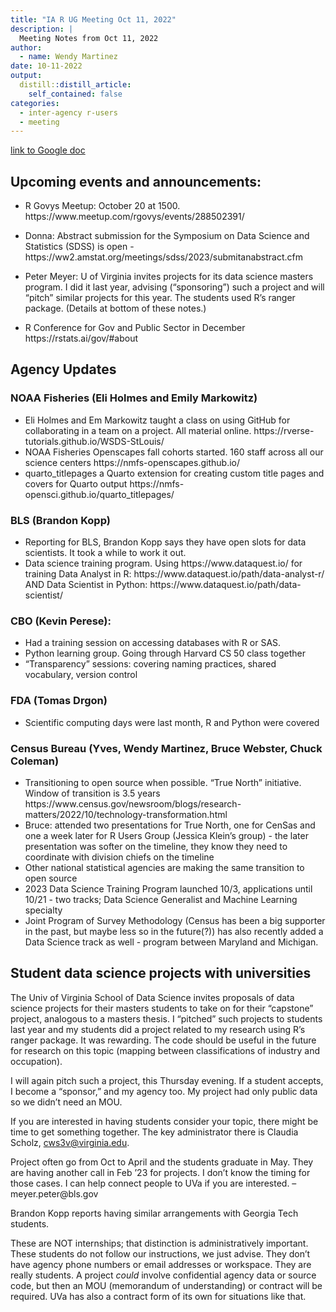 ```yaml
---
title: "IA R UG Meeting Oct 11, 2022"
description: |
  Meeting Notes from Oct 11, 2022
author:
  - name: Wendy Martinez
date: 10-11-2022
output:
  distill::distill_article:
    self_contained: false
categories:
  - inter-agency r-users
  - meeting
---
```


[link to Google doc](https://docs.google.com/document/d/1KviwlSNlbd9bNaQxr7vf5fqN6SGAq_jleP44KAUYkVU/edit?usp=sharing)

## Upcoming events and announcements:

* R Govys Meetup: October 20 at 1500. https://www.meetup.com/rgovys/events/288502391/

* Donna: Abstract submission for the Symposium on Data Science and Statistics (SDSS) is open - https://ww2.amstat.org/meetings/sdss/2023/submitanabstract.cfm

* Peter Meyer: U of Virginia invites projects for its data science masters program.  I did it last year, advising ("sponsoring") such a project and will “pitch” similar projects for this year.  The students used R's ranger package.  (Details at bottom of these notes.)

* R Conference for Gov and Public Sector in December https://rstats.ai/gov/#about


## Agency Updates

### NOAA Fisheries (Eli Holmes and Emily Markowitz)

* Eli Holmes and Em Markowitz taught a class on using GitHub for collaborating in a team on a project. All material online. https://rverse-tutorials.github.io/WSDS-StLouis/
* NOAA Fisheries Openscapes fall cohorts started. 160 staff across all our science centers  https://nmfs-openscapes.github.io/
* quarto_titlepages a Quarto extension for creating custom title pages and covers for Quarto output https://nmfs-opensci.github.io/quarto_titlepages/

### BLS (Brandon Kopp)

* Reporting for BLS, Brandon Kopp says they have open slots for data scientists.  It took a while to work it out.
* Data science training program. Using https://www.dataquest.io/ for training 
Data Analyst in R: https://www.dataquest.io/path/data-analyst-r/ AND Data Scientist in Python: https://www.dataquest.io/path/data-scientist/

### CBO (Kevin Perese):

* Had a training session on accessing databases with R or SAS.
* Python learning group. Going through Harvard CS 50 class together
* “Transparency” sessions: covering naming practices, shared vocabulary, version control

### FDA (Tomas Drgon)

* Scientific computing days were last month, R and Python were covered

### Census Bureau (Yves, Wendy Martinez, Bruce Webster, Chuck Coleman)

* Transitioning to open source when possible. “True North” initiative. Window of transition is 3.5 years
https://www.census.gov/newsroom/blogs/research-matters/2022/10/technology-transformation.html
* Bruce: attended two presentations for True North, one for CenSas and one a week later for R Users Group (Jessica Klein's group) - the later presentation was softer on the timeline, they know they need to coordinate with division chiefs on the timeline
* Other national statistical agencies are making the same transition to open source
* 2023 Data Science Training Program launched 10/3, applications until 10/21 - two tracks; Data Science Generalist and Machine Learning specialty
* Joint Program of Survey Methodology (Census has been a big supporter in the past, but maybe less so in the future(?)) has also recently added a Data Science track as well - program between Maryland and Michigan.


## Student data science projects with universities

The Univ of Virginia School of Data Science invites proposals of data science projects for their masters students to take on for their "capstone" project, analogous to a masters thesis.  I "pitched" such projects to students last year and my students did a project related to my research using R's ranger package.  It was rewarding.  The code should be useful in the future for research on this topic (mapping between classifications of industry and occupation).

I will again pitch such a project, this Thursday evening.  If a student accepts, I become a "sponsor," and my agency too.  My project had only public data so we didn't need an MOU.

If you are interested in having students consider your topic, there might be time to get something together.  The key administrator there is Claudia Scholz, <cws3v@virginia.edu>.

Project often go from Oct to April and the students graduate in May.  They are having another call in Feb '23 for projects.  I don't know the timing for those cases.
I can help connect people to UVa  if you are interested.  – meyer.peter@bls.gov

Brandon Kopp reports having similar arrangements with Georgia Tech students. 

These are NOT internships; that distinction is administratively important.  These students do not follow our instructions, we just advise.  They don’t have agency phone numbers or email addresses or workspace. They are really students.   A project *could* involve confidential agency data or source code, but then an MOU (memorandum of understanding) or contract will be required.   UVa has also a contract form of its own for situations like that.


